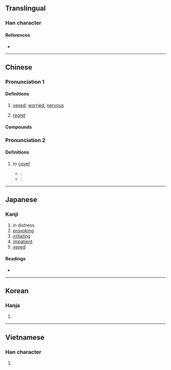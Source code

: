 {{character info}}
==Translingual==

===Han character===
{{Han char|rn=61|rad=心|as=13|sn=16|four=97034|canj=PHBK|ids=⿰忄奧}}

====References====
* {{Han ref|kx=0405.230|dkj=11332|dj=0746.040|hdz=42361.080|uh=61CA|ud=25034|bh=BED2|bd=48850}}

----

==Chinese==
{{zh-forms|alt=㤇-second round simplified}}

===Pronunciation 1===
{{zh-pron
|m=ào
|c=ou3
|h=pfs=au
|md=
|mn=ò/àu
|mn_note=ò -literary; àu - vernacular
|w=
|mc=1+2
|oc=1+2
|cat=
}}

====Definitions====
{{zh-hanzi}}

# {{zh-no-solo}} [[vexed]]; [[worried]]; [[nervous]]
# {{zh-no-solo}} [[regret]]

====Compounds====
{{zh-der|懊悔|懊惱|懊憹|懊喪}}

===Pronunciation 2===
{{zh-pron
|m=yú,yù
|mc=3
|oc=3
|cat=
}}

====Definitions====
{{zh-hanzi}}

# {{zh-hg}} to [[covet]]
#* ''{{w|Erya}}'': {{lang|zh|'''懊'''，[[忨]]也。}}
#* ''{{w|Guangyun}}'': {{lang|zh|'''懊'''：[[貪]]也，[[愛]]也。}}

----

==Japanese==

===Kanji===
{{ja-kanji|grade=|rs=心13}}

# in distress
# [[provoking]]
# [[irritating]]
# [[impatient]]
# [[vexed]]

====Readings====
* {{ja-readings|on=[[おう]] (ō)|kun=[[なやむ]] (nayamu)}}

----

==Korean==

===Hanja===
{{ko-hanja|hangeul=오|eumhun=|rv=o|mr=o|y=o}}

# {{rfdef|ko|sort=心13}}

----

==Vietnamese==

===Han character===
{{vi-hantu|[[áo]], [[ảo]], [[úc]]|rs=心13}}

# {{rfdef|vi|sort=心13}}